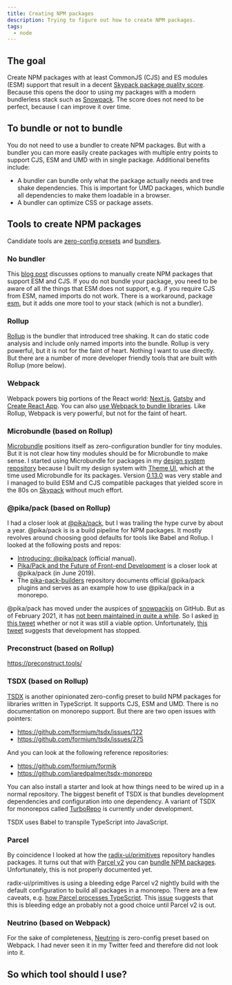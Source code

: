 ```yaml
---
title: Creating NPM packages
description: Trying to figure out how to create NPM packages.
tags:
  - node
---
```


## The goal

Create NPM packages with at least CommonJS (CJS) and ES modules (ESM) support
that result in a decent
[Skypack package quality score](https://docs.skypack.dev/package-authors/package-checks).
Because this opens the door to using my packages with a modern bundlerless stack
such as [Snowpack](https://www.snowpack.dev/). The score does not need to be
perfect, because I can improve it over time.

## To bundle or not to bundle

You do not need to use a bundler to create NPM packages. But with a bundler you
can more easily create packages with multiple entry points to support CJS, ESM
and UMD with in single package. Additional benefits include:

- A bundler can bundle only what the package actually needs and tree shake
  dependencies. This is important for UMD packages, which bundle all
  dependencies to make them loadable in a browser.
- A bundler can optimize CSS or package assets.

## Tools to create NPM packages

Candidate tools are
[zero-config presets](https://tooling.js.org/?id=%f0%9f%94%a5-zero-config-presets)
and [bundlers](https://tooling.js.org/?id=%f0%9f%9a%9a-bundlers).

### No bundler

This [blog post](https://2ality.com/2019/10/hybrid-npm-packages.html) discusses
options to manually create NPM packages that support ESM and CJS. If you do not
bundle your package, you need to be aware of all the things that ESM does not
support, e.g. if you require CJS from ESM, named imports do not work. There is a
workaround, package [esm](https://www.npmjs.com/package/esm), but it adds one
more tool to your stack (which is not a bundler).

### Rollup

[Rollup](https://rollupjs.org/guide/en/) is the bundler that introduced tree
shaking. It can do static code analysis and include only named imports into the
bundle. Rollup is very powerful, but it is not for the faint of heart. Nothing I
want to use directly. But there are a number of more developer friendly tools
that are built with Rollup (more below).

### Webpack

Webpack powers big portions of the React world: [Next.js](https://nextjs.org/),
[Gatsby](https://www.gatsbyjs.com/) and
[Create React App](https://create-react-app.dev/). You can also
[use Webpack to bundle libraries](https://webpack.js.org/guides/author-libraries/).
Like Rollup, Webpack is very powerful, but not for the faint of heart.

### Microbundle (based on Rollup)

[Microbundle](https://github.com/developit/microbundle) positions itself as
zero-configuration bundler for tiny modules. But it is not clear how tiny
modules should be for Microbundle to make sense. I started using Microbundle for
packages in my
[design system repository](https://github.com/maiertech/design-system) because I
built my design system with [Theme UI](https://github.com/system-ui/theme-ui),
which at the time used Microbundle for its packages. Version
[0.13.0](https://github.com/developit/microbundle/tree/v0.13.0) was very stable
and I managed to build ESM and CJS compatible packages that yielded score in the
80s on [Skypack](https://www.skypack.dev/) without much effort.

### @pika/pack (based on Rollup)

I had a closer look at
[@pika/pack](https://www.pika.dev/blog/introducing-pika-pack), but I was
trailing the hype curve by about a year. @pika/pack is is a build pipeline for
NPM packages. It mostly revolves around choosing good defaults for tools like
Babel and Rollup. I looked at the following posts and repos:

- [Introducing: @pika/pack](https://www.pika.dev/blog/introducing-pika-pack)
  (official manual).
- [Pika/Pack and the Future of Front-end Development](https://manifold.co/blog/pika-pack-and-the-future-of-front-end-development)
  is a closer look at @pika/pack (in June 2019).
- The [pika-pack-builders](https://github.com/snowpackjs/pika-pack-builders)
  repository documents official @pika/pack plugins and serves as an example how
  to use @pika/pack in a monorepo.

@pika/pack has moved under the auspices of
[snowpackjs](https://github.com/snowpackjs) on GitHub. But as of February 2021,
it has
[not been maintained in quite a while](https://github.com/snowpackjs/pack). So I
asked [in this tweet](https://twitter.com/maiertech/status/1358818194853670912)
whether or not it was still a viable option. Unfortunately,
[this tweet](https://twitter.com/skypackjs/status/1358824561266032642) suggests
that development has stopped.

### Preconstruct (based on Rollup)

https://preconstruct.tools/

### TSDX (based on Rollup)

[TSDX](https://tsdx.io/) is another opinionated zero-config preset to build NPM
packages for libraries written in TypeScript. It supports CJS, ESM and UMD.
There is no documentation on monorepo support. But there are two open issues
with pointers:

- https://github.com/formium/tsdx/issues/122
- https://github.com/formium/tsdx/issues/275

And you can look at the following reference repositories:

- https://github.com/formium/formik
- https://github.com/jaredpalmer/tsdx-monorepo

You can also install a starter and look at how things need to be wired up in a
normal repository. The biggest benefit of TSDX is that bundles development
dependencies and configuration into one dependency. A variant of TSDX for
monorepos called [TurboRepo](https://turborepo.com/) is currently under
development.

TSDX uses Babel to transpile TypeScript into JavaScript.

### Parcel

By coincidence I looked at how the
[radix-ui/primitives](https://github.com/radix-ui/primitives) repository handles
packages. It turns out that with [Parcel v2](https://v2.parceljs.org/) you can
[bundle NPM packages](https://v2.parceljs.org/getting-started/library/).
Unfortunately, this is not properly documented yet.

radix-ui/primitives is using a bleeding edge Parcel v2 nightly build with the
default configuration to build all packages in a monorepo. There are a few
caveats, e.g.
[how Parcel processes TypeScript](https://v2.parceljs.org/languages/typescript/).
This [issue](https://github.com/parcel-bundler/parcel/issues/4797) suggests that
this is bleeding edge an probably not a good choice until Parcel v2 is out.

### Neutrino (based on Webpack)

For the sake of completeness, [Neutrino](https://neutrinojs.org/) is zero-config
preset based on Webpack. I had never seen it in my Twitter feed and therefore
did not look into it.

## So which tool should I use?
